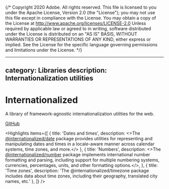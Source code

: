{/* Copyright 2020 Adobe. All rights reserved.
This file is licensed to you under the Apache License, Version 2.0 (the "License");
you may not use this file except in compliance with the License. You may obtain a copy
of the License at http://www.apache.org/licenses/LICENSE-2.0
Unless required by applicable law or agreed to in writing, software distributed under
the License is distributed on an "AS IS" BASIS, WITHOUT WARRANTIES OR REPRESENTATIONS
OF ANY KIND, either express or implied. See the License for the specific language
governing permissions and limitations under the License. */}



---
category: Libraries
description: Internationalization utilities
---

# Internationalized

A library of framework-agnostic internationalization utilities for the web.

<p className={clsx(typographyStyles['spectrum-Body2'], styles.homeLinks)}>
  <a href="https://github.com/adobe/react-spectrum" className={clsx(linkStyle['spectrum-Link'], styles.link)}>GitHub</a>
</p>

<Hero
  narrow={heroNarrow}
  narrow2x={heroNarrow2x}
  narrowWebp={heroNarrowWebp}
  narrow2xWebp={heroNarrow2xWebp}
  wide={heroWide}
  wide2x={heroWide2x}
  wideWebp={heroWideWebp}
  wide2xWebp={heroWide2xWebp}
  alt="Internationalized hero image" />

<Highlights items={[
  {
    title: 'Dates and times',
    description: <>The  <a href="./date/index.html">@internationalized/date</a> package provides utilities for representing and manipulating dates and times in a locale-aware manner across calendar systems, time zones, and more.</>
  },
  {
    title: 'Numbers',
    description: <>The <a href="./number/index.html">@internationalized/number</a> package implements international number formatting and parsing, including support for multiple numbering systems, currencies, percentages, units, and other formatting options.</>,
  },
  {
    title: 'Time zones',
    description: 'The @internationalized/timezone package includes data about time zones, including their geography, translated city names, etc.'
  },
]} />

